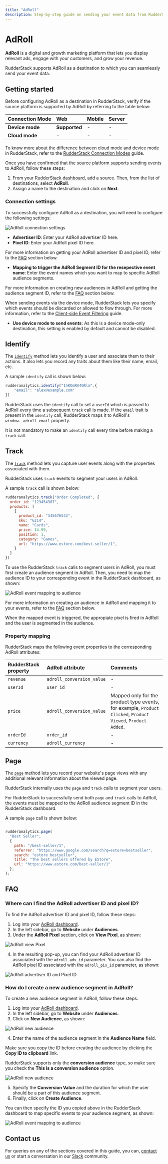 ```yaml
---
title: "AdRoll"
description: Step-by-step guide on sending your event data from RudderStack to AdRoll.
---
```


# AdRoll

**AdRoll** is a digital and growth marketing platform that lets you display relevant ads, engage with your customers, and grow your revenue.

RudderStack supports AdRoll as a destination to which you can seamlessly send your event data.

## Getting started

Before configuring AdRoll as a destination in RudderStack, verify if the source platform is supported by AdRoll by referring to the table below:

| **Connection Mode** | **Web** | **Mobile** | **Server** |
| :--- | :--- | :--- | :--- |
| **Device mode** | **Supported** | - | - |
| **Cloud mode** | -  | - | - |

<div class="infoBlock">
    
To know more about the difference between cloud mode and device mode in RudderStack, refer to the <a href="https://rudderstack.com/docs/rudderstack-cloud/rudderstack-connection-modes/">RudderStack Connection Modes</a> guide.
</div>

Once you have confirmed that the source platform supports sending events to AdRoll, follow these steps:

1. From your [RudderStack dashboard](https://app.rudderstack.com/), add a source. Then, from the list of destinations, select **AdRoll**.
2. Assign a name to the destination and click on **Next**.

### Connection settings

To successfully configure AdRoll as a destination, you will need to configure the following settings:

<img src="../../assets/event-stream-destinations/adroll-connection-settings.png" alt="AdRoll connection settings"/>

- **Advertiser ID**: Enter your AdRoll advertiser ID here. 
- **Pixel ID**: Enter your AdRoll pixel ID here.

<div class="infoBlock">

For more information on getting your AdRoll advertiser ID and pixel ID, refer to the <a href="#faq">FAQ</a> section below.
</div>


- **Mapping to trigger the AdRoll Segment ID for the resepective event name**: Enter the event names which you want to map to specific AdRoll audience segments. 

<div class="infoBlock">

For more information on creating new audiences in AdRoll and getting the audience segment ID, refer to the <a href="#faq">FAQ</a> section below.
</div>

<div class="infoBlock">

When sending events via the device mode, RudderStack lets you specify which events should be discarded or allowed to flow through. For more information, refer to the <a href="https://www.rudderstack.com/docs/stream-sources/rudderstack-sdk-integration-guides/event-filtering/"  target="_blank">Client-side Event Filtering</a> guide.
</div>

- **Use device mode to send events**: As this is a device mode-only destination, this setting is enabled by default and cannot be disabled.

## Identify 

The [`identify`](https://www.rudderstack.com/docs/rudderstack-api/api-specification/rudderstack-spec/identify/) method lets you identify a user and associate them to their actions. It also lets you record any traits about them like their name, email, etc.

A sample `identify` call is shown below:

```javascript
rudderanalytics.identify("1hKOmRA4GRlm",{
    "email": "alex@example.com"
})
```

RudderStack uses the `identify` call to set a `userId` which is passed to AdRoll every time a subsequent `track` call is made. If the `email` trait is present in the `identify` call, RudderStack maps it to AdRoll's `window._adroll_email` property.

<div class="infoBlock">

It is not mandatory to make an <code class="inline-code">identify</code> call every time before making a <code class="inline-code">track</code> call.
</div>

## Track

The [`track`](https://www.rudderstack.com/docs/rudderstack-api/api-specification/rudderstack-spec/track/) method lets you capture user events along with the properties associated with them.

RudderStack uses `track` events to segment your users in AdRoll.

A sample `track` call is shown below:

```javascript
rudderanalytics.track("Order Completed", {
  order_id: "123454387",
  products: [
    {
      product_id: "345676543",
      sku: "G214",
      name: "Cards",
      price: 14.99,
      position: 1,
      category: "Games",
      url: "https://www.estore.com/best-seller/1",
    }
  ]
})
```

To use the RudderStack `track` calls to segment users in AdRoll, you must first create an audience segment in AdRoll. Then, you need to map the audience ID to your corresponding event in the RudderStack dashboard, as shown:

<img src="../../assets/event-stream-destinations/adroll-event-mapping.png" alt="AdRoll event mapping to audience"/>

<div class="infoBlock">

For more information on creating an audience in AdRoll and mapping it to your events, refer to the <a href="#faq">FAQ</a> section below.
</div>

When the mapped event is triggered, the appropiate pixel is fired in AdRoll and the user is segmented in the audience.

### Property mapping

RudderStack maps the following event properties to the corresponding AdRoll attributes:

| RudderStack property | AdRoll attribute | Comments |
| :-----| :------| :-------|
| `revenue` | `adroll_conversion_value` | - |
| `userId` | `user_id` | - |
| `price` | `adroll_conversion_value` | Mapped only for the product type events, for example, `Product Clicked`, `Product Viewed`, `Product Added`. |
| `orderId` | `order_id` | - |
| `currency` | `adroll_currency` | - |

## Page

The [`page`](https://www.rudderstack.com/docs/rudderstack-api/api-specification/rudderstack-spec/page/) method lets you record your website's page views with any additional relevant information about the viewed page.

RudderStack internally uses the `page` and `track` calls to segment your users.

<div class="warningBlock">

For RudderStack to successfully send both <code class="inline-code">page</code> and <code class="inline-code">track</code> calls to AdRoll, the events must be mapped to the AdRoll audience segment ID in the RudderStack dashboard. 
</div>

A sample `page` call is shown below:

```javascript

rudderanalytics.page(
  "Best Seller",
  {
    path: "/best-seller/1",
    referrer: "https://www.google.com/search?q=estore+bestseller",
    search: "estore bestseller",
    title: "The best sellers offered by EStore",
    url: "https://www.estore.com/best-seller/1"
  },
);
```

## FAQ

### Where can I find the AdRoll advertiser ID and pixel ID?

To find the AdRoll advertiser ID and pixel ID, follow these steps:

1. Log into your [AdRoll dashboard](https://app.adroll.com/).
2. In the left sidebar, go to **Website** under **Audiences**.
3. Under the **AdRoll Pixel** section, click on **View Pixel**, as shown:

<img src="../../assets/event-stream-destinations/adroll-pixel.png" alt="AdRoll view Pixel"/>

4. In the resulting pop-up, you can find your AdRoll advertiser ID associated with the `adroll_adv_id` parameter. You can also find the AdRoll pixel ID associated with the `adroll_pix_id` parameter, as shown:

<img src="../../assets/event-stream-destinations/adroll-details.png" alt="AdRoll advertiser ID and Pixel ID"/>

### How do I create a new audience segment in AdRoll?

To create a new audience segment in AdRoll, follow these steps:

1. Log into your [AdRoll dashboard](https://app.adroll.com/).
2. In the left sidebar, go to **Website** under **Audiences**.
3. Click on **New Audience**, as shown:

<img src="../../assets/event-stream-destinations/adroll-new-audience.png" alt="AdRoll new audience"/>

4. Enter the name of the audience segment in the **Audience Name** field.

<div class="infoBlock">

Make sure you copy the ID before creating the audience by clicking the <strong>Copy ID to clipboard</strong> link.
</div>

<div class="warningBlock">

RudderStack supports only the <strong>conversion audience</strong> type, so make sure you check the <strong>This is a conversion audience</strong> option.
</div>

<img src="../../assets/event-stream-destinations/adroll-new-audience-settings.png" alt="AdRoll new audience"/>

5. Specify the **Conversion Value** and the duration for which the user should be a part of this audience segment.
6. Finally, click on **Create Audience**.

You can then specify the ID you copied above in the RudderStack dashboard to map specific events to your audience segment, as shown:

<img src="../../assets/event-stream-destinations/adroll-event-mapping.png" alt="AdRoll event mapping to audience"/>

## Contact us

For queries on any of the sections covered in this guide, you can, [contact us](mailto:%20docs@rudderstack.com) or start a conversation in our [Slack](https://rudderstack.com/join-rudderstack-slack-community) community.